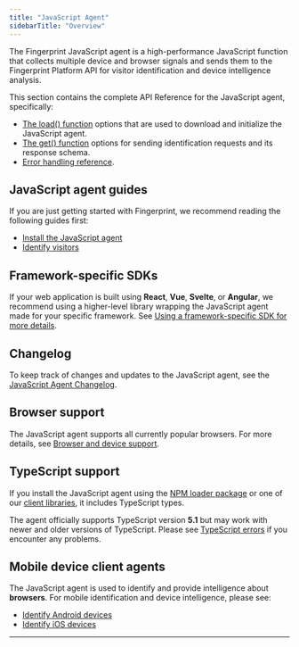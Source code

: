 ```yaml
---
title: "JavaScript Agent"
sidebarTitle: "Overview"
---
```


The Fingerprint JavaScript agent is a high-performance JavaScript function that collects multiple device and browser signals and sends them to the Fingerprint Platform API for visitor identification and device intelligence analysis.

This section contains the complete API Reference for the JavaScript agent, specifically:

* [The load() function](/reference/load-function) options that are used to download and initialize the JavaScript agent.
* [The get() function](/reference/get-function) options for sending identification requests and its response schema.
* [Error handling reference](/reference/error-handling).

## JavaScript agent guides

If you are just getting started with Fingerprint, we recommend reading the following guides first:

* [Install the JavaScript agent](/docs/install-the-javascript-agent)
* [Identify visitors](/docs/identify-visitors)

## Framework-specific SDKs

If your web application is built using **React**, **Vue**, **Svelte**, or **Angular**, we recommend using a higher-level library wrapping the JavaScript agent made for your specific framework. See [Using a framework-specific SDK for more details](/docs/install-the-javascript-agent#using-a-framework-specific-sdk).

## Changelog

To keep track of changes and updates to the JavaScript agent, see the [JavaScript Agent Changelog](/changelog).

## Browser support

The JavaScript agent supports all currently popular browsers. For more details, see [Browser and device support](/docs/browser-and-device-support).

## TypeScript support

If you install the JavaScript agent using the [NPM loader package](/docs/install-the-javascript-agent#installing-the-agent-loader-using-npm) or one of our [client libraries](/docs/install-the-javascript-agent#using-a-framework-specific-sdk), it includes TypeScript types.

The agent officially supports TypeScript version **5.1** but may work with newer and older versions of TypeScript. Please see [TypeScript errors](/reference/error-handling#typescript-errors) if you encounter any problems.

## Mobile device client agents

The JavaScript agent is used to identify and provide intelligence about **browsers**. For mobile identification and device intelligence, please see:

* [Identify Android devices](/docs/native-android-integration)
* [Identify iOS devices](/docs/ios)

***
